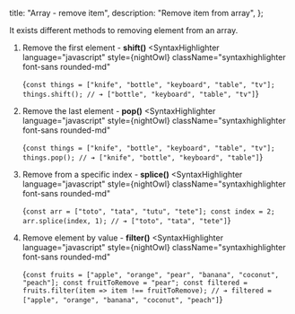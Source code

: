 
  title: "Array - remove item",
  description: "Remove item from array",
};


It exists different methods to removing element from an array.

1. Remove the first element - **shift()**
   <SyntaxHighlighter
     language="javascript"
     style={nightOwl}
     className="syntaxhighlighter font-sans rounded-md"
   >
     {`const things = ["knife", "bottle", "keyboard", "table", "tv"];
things.shift();
// ➔ ["bottle", "keyboard", "table", "tv"]`}
   </SyntaxHighlighter>

2. Remove the last element - **pop()**
   <SyntaxHighlighter
     language="javascript"
     style={nightOwl}
     className="syntaxhighlighter font-sans rounded-md"
   >
     {`const things = ["knife", "bottle", "keyboard", "table", "tv"];
things.pop();
// ➔ ["knife", "bottle", "keyboard", "table"]`}
   </SyntaxHighlighter>

3. Remove from a specific index - **splice()**
   <SyntaxHighlighter
     language="javascript"
     style={nightOwl}
     className="syntaxhighlighter font-sans rounded-md"
   >
     {`const arr = ["toto", "tata", "tutu", "tete"];
const index = 2;
arr.splice(index, 1);
// ➔ ["toto", "tata", "tete"]`}
   </SyntaxHighlighter>

4. Remove element by value - **filter()**
   <SyntaxHighlighter
     language="javascript"
     style={nightOwl}
     className="syntaxhighlighter font-sans rounded-md"
   >
     {`const fruits = ["apple", "orange", "pear", "banana", "coconut", "peach"];
const fruitToRemove = "pear";
const filtered = fruits.filter(item => item !== fruitToRemove);
// ➔ filtered = ["apple", "orange", "banana", "coconut", "peach"]`}
   </SyntaxHighlighter>
